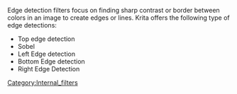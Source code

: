 Edge detection filters focus on finding sharp contrast or border between colors in an image to create edges or lines.
Krita offers the following type of edge detections:
* Top edge detection
* Sobel
* Left Edge detection
* Bottom Edge detection
* Right Edge Detection

[[Category:Internal_filters]]
